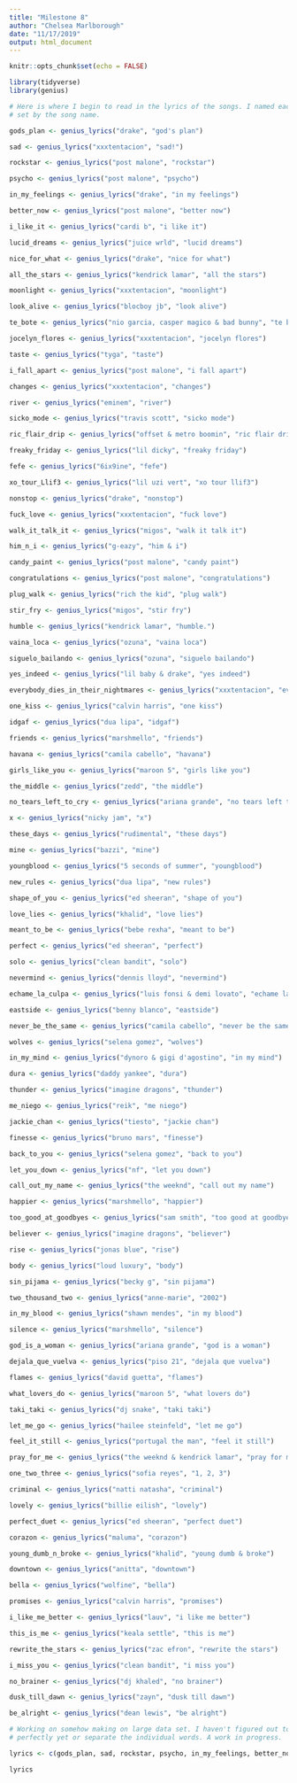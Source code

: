 ```yaml
---
title: "Milestone 8"
author: "Chelsea Marlborough"
date: "11/17/2019"
output: html_document
---
```


```r
knitr::opts_chunk$set(echo = FALSE)

library(tidyverse)
library(genius)

```


```r

# Here is where I begin to read in the lyrics of the songs. I named each lyric
# set by the song name.

gods_plan <- genius_lyrics("drake", "god's plan")

sad <- genius_lyrics("xxxtentacion", "sad!")

rockstar <- genius_lyrics("post malone", "rockstar")

psycho <- genius_lyrics("post malone", "psycho")

in_my_feelings <- genius_lyrics("drake", "in my feelings")

better_now <- genius_lyrics("post malone", "better now")

i_like_it <- genius_lyrics("cardi b", "i like it")

lucid_dreams <- genius_lyrics("juice wrld", "lucid dreams")

nice_for_what <- genius_lyrics("drake", "nice for what")

all_the_stars <- genius_lyrics("kendrick lamar", "all the stars")

moonlight <- genius_lyrics("xxxtentacion", "moonlight")

look_alive <- genius_lyrics("blocboy jb", "look alive")

te_bote <- genius_lyrics("nio garcia, casper magico & bad bunny", "te bote (remix)")

jocelyn_flores <- genius_lyrics("xxxtentacion", "jocelyn flores")

taste <- genius_lyrics("tyga", "taste")

i_fall_apart <- genius_lyrics("post malone", "i fall apart")

changes <- genius_lyrics("xxxtentacion", "changes")

river <- genius_lyrics("eminem", "river")

sicko_mode <- genius_lyrics("travis scott", "sicko mode")

ric_flair_drip <- genius_lyrics("offset & metro boomin", "ric flair drip")

freaky_friday <- genius_lyrics("lil dicky", "freaky friday")

fefe <- genius_lyrics("6ix9ine", "fefe")

xo_tour_Llif3 <- genius_lyrics("lil uzi vert", "xo tour llif3")

nonstop <- genius_lyrics("drake", "nonstop")

fuck_love <- genius_lyrics("xxxtentacion", "fuck love")

walk_it_talk_it <- genius_lyrics("migos", "walk it talk it")

him_n_i <- genius_lyrics("g-eazy", "him & i")

candy_paint <- genius_lyrics("post malone", "candy paint")

congratulations <- genius_lyrics("post malone", "congratulations")

plug_walk <- genius_lyrics("rich the kid", "plug walk")

stir_fry <- genius_lyrics("migos", "stir fry")

humble <- genius_lyrics("kendrick lamar", "humble.")

vaina_loca <- genius_lyrics("ozuna", "vaina loca")

siguelo_bailando <- genius_lyrics("ozuna", "siguelo bailando")

yes_indeed <- genius_lyrics("lil baby & drake", "yes indeed")

everybody_dies_in_their_nightmares <- genius_lyrics("xxxtentacion", "everybody dies in their nightmares")

one_kiss <- genius_lyrics("calvin harris", "one kiss")

idgaf <- genius_lyrics("dua lipa", "idgaf")

friends <- genius_lyrics("marshmello", "friends")

havana <- genius_lyrics("camila cabello", "havana")

girls_like_you <- genius_lyrics("maroon 5", "girls like you")

the_middle <- genius_lyrics("zedd", "the middle")

no_tears_left_to_cry <- genius_lyrics("ariana grande", "no tears left to cry")

x <- genius_lyrics("nicky jam", "x")

these_days <- genius_lyrics("rudimental", "these days")

mine <- genius_lyrics("bazzi", "mine")

youngblood <- genius_lyrics("5 seconds of summer", "youngblood")

new_rules <- genius_lyrics("dua lipa", "new rules")

shape_of_you <- genius_lyrics("ed sheeran", "shape of you")

love_lies <- genius_lyrics("khalid", "love lies")

meant_to_be <- genius_lyrics("bebe rexha", "meant to be")

perfect <- genius_lyrics("ed sheeran", "perfect")

solo <- genius_lyrics("clean bandit", "solo")

nevermind <- genius_lyrics("dennis lloyd", "nevermind")

echame_la_culpa <- genius_lyrics("luis fonsi & demi lovato", "echame la culpa")

eastside <- genius_lyrics("benny blanco", "eastside")

never_be_the_same <- genius_lyrics("camila cabello", "never be the same")

wolves <- genius_lyrics("selena gomez", "wolves")

in_my_mind <- genius_lyrics("dynoro & gigi d'agostino", "in my mind")

dura <- genius_lyrics("daddy yankee", "dura")

thunder <- genius_lyrics("imagine dragons", "thunder")

me_niego <- genius_lyrics("reik", "me niego")

jackie_chan <- genius_lyrics("tiesto", "jackie chan")

finesse <- genius_lyrics("bruno mars", "finesse")

back_to_you <- genius_lyrics("selena gomez", "back to you")

let_you_down <- genius_lyrics("nf", "let you down")

call_out_my_name <- genius_lyrics("the weeknd", "call out my name")

happier <- genius_lyrics("marshmello", "happier")

too_good_at_goodbyes <- genius_lyrics("sam smith", "too good at goodbyes")

believer <- genius_lyrics("imagine dragons", "believer")

rise <- genius_lyrics("jonas blue", "rise")

body <- genius_lyrics("loud luxury", "body")

sin_pijama <- genius_lyrics("becky g", "sin pijama")

two_thousand_two <- genius_lyrics("anne-marie", "2002")

in_my_blood <- genius_lyrics("shawn mendes", "in my blood")

silence <- genius_lyrics("marshmello", "silence")

god_is_a_woman <- genius_lyrics("ariana grande", "god is a woman")

dejala_que_vuelva <- genius_lyrics("piso 21", "dejala que vuelva")

flames <- genius_lyrics("david guetta", "flames")

what_lovers_do <- genius_lyrics("maroon 5", "what lovers do")

taki_taki <- genius_lyrics("dj snake", "taki taki")

let_me_go <- genius_lyrics("hailee steinfeld", "let me go")

feel_it_still <- genius_lyrics("portugal the man", "feel it still")

pray_for_me <- genius_lyrics("the weeknd & kendrick lamar", "pray for me")

one_two_three <- genius_lyrics("sofia reyes", "1, 2, 3")

criminal <- genius_lyrics("natti natasha", "criminal")

lovely <- genius_lyrics("billie eilish", "lovely")

perfect_duet <- genius_lyrics("ed sheeran", "perfect duet")

corazon <- genius_lyrics("maluma", "corazon")

young_dumb_n_broke <- genius_lyrics("khalid", "young dumb & broke")

downtown <- genius_lyrics("anitta", "downtown")

bella <- genius_lyrics("wolfine", "bella")

promises <- genius_lyrics("calvin harris", "promises")

i_like_me_better <- genius_lyrics("lauv", "i like me better")

this_is_me <- genius_lyrics("keala settle", "this is me")

rewrite_the_stars <- genius_lyrics("zac efron", "rewrite the stars")

i_miss_you <- genius_lyrics("clean bandit", "i miss you")

no_brainer <- genius_lyrics("dj khaled", "no brainer")

dusk_till_dawn <- genius_lyrics("zayn", "dusk till dawn")

be_alright <- genius_lyrics("dean lewis", "be alright")

```


```r

# Working on somehow making on large data set. I haven't figured out to do this
# perfectly yet or separate the individual words. A work in progress.

lyrics <- c(gods_plan, sad, rockstar, psycho, in_my_feelings, better_now, i_like_it, lucid_dreams, nice_for_what, all_the_stars, moonlight, look_alive, te_bote, jocelyn_flores, taste, i_fall_apart, changes, river, sicko_mode, ric_flair_drip, freaky_friday, fefe, xo_tour_Llif3, nonstop, fuck_love, walk_it_talk_it, him_n_i, candy_paint, congratulations, plug_walk, stir_fry, humble, vaina_loca, siguelo_bailando, yes_indeed, everybody_dies_in_their_nightmares, one_kiss, idgaf, friends, havana, girls_like_you, the_middle, no_tears_left_to_cry, x, these_days, mine, youngblood, new_rules, shape_of_you, love_lies, meant_to_be, perfect, solo, nevermind, echame_la_culpa, eastside, never_be_the_same, wolves, in_my_mind, dura, thunder, me_niego, jackie_chan, finesse, back_to_you, let_you_down, call_out_my_name, happier, too_good_at_goodbyes, believer, rise, body, sin_pijama, two_thousand_two, in_my_blood, silence, god_is_a_woman, dejala_que_vuelva, flames, what_lovers_do, taki_taki, let_me_go, feel_it_still, pray_for_me, one_two_three, criminal, lovely, perfect_duet, corazon, young_dumb_n_broke, downtown, bella, promises, i_like_me_better, this_is_me, rewrite_the_stars, i_miss_you, no_brainer, dusk_till_dawn, be_alright)

lyrics

```


